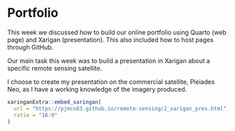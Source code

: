 # Portfolio

This week we discussed how to build our online portfolio using Quarto (web page) and Xarigan (presentation). This also included how to host pages through GitHub.

Our main task this week was to build a presentation in Xarigan about a specific remote sensing satellite.

I choose to create my presentation on the commercial satellite, Pleiades Neo, as I have a working knowledge of the imagery produced.

```r
xaringanExtra::embed_xaringan(
  url = "https://pjmcn83.github.io/remote-sensing/2_xarigan_pres.html",
  ratio = "16:9"
)
```
